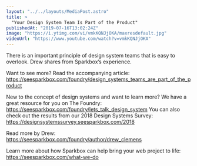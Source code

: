 ```yaml
---
layout: "../../layouts/MediaPost.astro"
title: >
  "Your Design System Team Is Part of the Product"
publishedAt: "2019-07-16T13:02:24Z"
image: "https://i.ytimg.com/vi/vmkKQNJjOKA/maxresdefault.jpg"
videoUrl: "https://www.youtube.com/watch?v=vmkKQNJjOKA"
---
```


There is an important principle of design system teams that is easy to overlook. Drew shares from Sparkbox’s experience.

Want to see more? Read the accompanying article: https://seesparkbox.com/foundry/design_systems_teams_are_part_of_the_product

New to the concept of design systems and want to learn more?
We have a great resource for you on The Foundry: https://seesparkbox.com/foundry/lets_talk_design_system
You can also check out the results from our 2018 Design Systems Survey:
https://designsystemssurvey.seesparkbox.com/2018

Read more by Drew: https://seesparkbox.com/foundry/author/drew_clemens

Learn more about how Sparkbox can help bring your web project to life: https://seesparkbox.com/what-we-do
